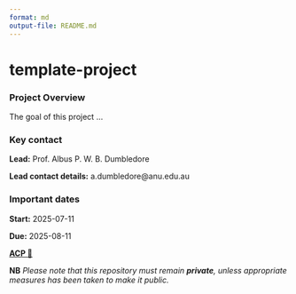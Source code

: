 ```yaml
---
format: md
output-file: README.md
---
```


# template-project

### Project Overview

The goal of this project ...

### Key contact

**Lead:** Prof. Albus P. W. B. Dumbledore

**Lead contact details:** a.dumbledore@anu.edu.au

### Important dates

**Start:** 2025-07-11

**Due:** 2025-08-11



**[ACP 🔗](https://anu365.sharepoint.com/:w:/r/sites/anu-aagi/Shared%20Documents/Collabs/AAGI-ANU%20Analytics%20Collaboration%20Plan%20Template.docx?d=w8713133078a7456f922e9091ed1cadd5&csf=1&web=1&e=D0Da2Y)** 

**NB** _Please note that this repository must remain **private**, unless appropriate measures has been taken to make it public._
